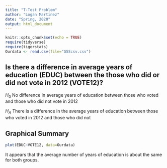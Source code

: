 ```yaml
---
title: "T-Test Problem"
author: "Logan Martinez"
date: "Spring, 2020"
output: html_document
---
```


```r
knitr::opts_chunk$set(echo = TRUE)
require(tidyverse)
require(tigerstats)
Ourdata <- read.csv(file="GSScsv.csv")
```


## Is there a difference in  average years of education (EDUC) between the those who did or did not vote in 2012 (VOTE12)?

$H_0$ No difference in average years of education between those who voted and those who did not vote in 2012

$H_A$ There is a difference in the average years of education between those who voted in 2012 and those who did not

## Graphical Summary

```r
plot(EDUC~VOTE12, data=Ourdata)
```

It appears that the average number of years of education is about the same for both groups. 